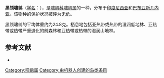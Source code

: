 {{Speciesbox
| name = 黑领啸鹟
| image = 
| status = LC | status_system = IUCN3.1
| genus = Pachycephala
| species = soror
| authority = [[菲利普·L·斯克莱特|Sclater]], 1874
| range_map = 
}}

'''黑领啸鹟'''（[[学名|学名]]：{{lang|la|''Pachycephala soror''}}），是[[啸鹟科|啸鹟科]][[啸鹟属|啸鹟属]]的一种，分布于[[印度尼西亚|印度尼西亚]]和[[巴布亚新几内亚|巴布亚新几内亚]]。该物种的保护状况被评为[[无危|无危]]。

黑领啸鹟的平均体重约为24.8克。栖息地包括亚热带或热带的湿润低地林、亚热带或热带严重退化的前森林和亚热带或热带的湿润山地林。

== 参考文献 ==
*{{cite web|url=http://www.birdlife.org/datazone/speciesfactsheet.php?id=5653&m=0|title=Pachycephala soror|publisher=[[国际鸟盟|BirdLife.org]]|accessdate=2011-06-27}}
{{Taxonbar|from=Q1591476}}

[[Category:啸鹟属|Category:啸鹟属]]
[[Category:由机器人创建的鸟类条目|Category:由机器人创建的鸟类条目]]